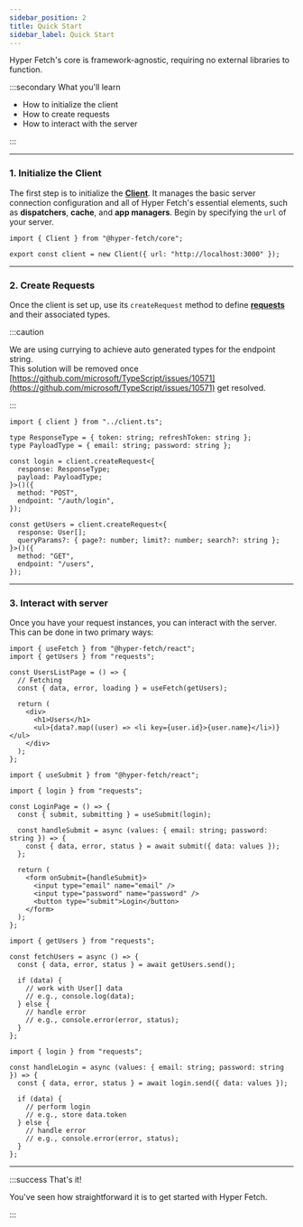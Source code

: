 ```yaml
---
sidebar_position: 2
title: Quick Start
sidebar_label: Quick Start
---
```


Hyper Fetch's core is framework-agnostic, requiring no external libraries to function.

:::secondary What you'll learn

- How to initialize the client
- How to create requests
- How to interact with the server

:::

---

### 1. Initialize the Client

The first step is to initialize the **[Client](/core/client.mdx)**. It manages the basic server connection configuration
and all of Hyper Fetch's essential elements, such as **dispatchers**, **cache**, and **app managers**. Begin by
specifying the `url` of your server.

```tsx title="client.ts"
import { Client } from "@hyper-fetch/core";

export const client = new Client({ url: "http://localhost:3000" });
```

---

### 2. Create Requests

Once the client is set up, use its `createRequest` method to define **[requests](/core/request.mdx)** and their
associated types.

:::caution

We are using currying to achieve auto generated types for the endpoint string. <br /> This solution will be removed once
[https://github.com/microsoft/TypeScript/issues/10571](https://github.com/microsoft/TypeScript/issues/10571) get
resolved.

:::

```tsx title="requests.ts"
import { client } from "../client.ts";

type ResponseType = { token: string; refreshToken: string };
type PayloadType = { email: string; password: string };

const login = client.createRequest<{
  response: ResponseType;
  payload: PayloadType;
}>()({
  method: "POST",
  endpoint: "/auth/login",
});

const getUsers = client.createRequest<{
  response: User[];
  queryParams?: { page?: number; limit?: number; search?: string };
}>()({
  method: "GET",
  endpoint: "/users",
});
```

---

### 3. Interact with server

Once you have your request instances, you can interact with the server. This can be done in two primary ways:

<Tabs>
  <TabItem value="React" label="React" default>

```tsx title="users.ts"
import { useFetch } from "@hyper-fetch/react";
import { getUsers } from "requests";

const UsersListPage = () => {
  // Fetching
  const { data, error, loading } = useFetch(getUsers);

  return (
    <div>
      <h1>Users</h1>
      <ul>{data?.map((user) => <li key={user.id}>{user.name}</li>)}</ul>
    </div>
  );
};
```

```tsx title="login.ts"
import { useSubmit } from "@hyper-fetch/react";

import { login } from "requests";

const LoginPage = () => {
  const { submit, submitting } = useSubmit(login);

  const handleSubmit = async (values: { email: string; password: string }) => {
    const { data, error, status } = await submit({ data: values });
  };

  return (
    <form onSubmit={handleSubmit}>
      <input type="email" name="email" />
      <input type="password" name="password" />
      <button type="submit">Login</button>
    </form>
  );
};
```

  </TabItem>
  <TabItem value="Typescript" label="Typescript">

```tsx title="users.ts"
import { getUsers } from "requests";

const fetchUsers = async () => {
  const { data, error, status } = await getUsers.send();

  if (data) {
    // work with User[] data
    // e.g., console.log(data);
  } else {
    // handle error
    // e.g., console.error(error, status);
  }
};
```

```tsx title="login.ts"
import { login } from "requests";

const handleLogin = async (values: { email: string; password: string }) => {
  const { data, error, status } = await login.send({ data: values });

  if (data) {
    // perform login
    // e.g., store data.token
  } else {
    // handle error
    // e.g., console.error(error, status);
  }
};
```

  </TabItem>
</Tabs>

---

:::success That's it!

You've seen how straightforward it is to get started with Hyper Fetch.

:::
